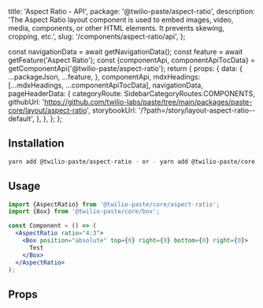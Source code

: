   title: 'Aspect Ratio - API',
  package: '@twilio-paste/aspect-ratio',
  description:
    'The Aspect Ratio layout component is used to embed images, video, media, components, or other HTML elements. It prevents skewing, cropping, etc.',
  slug: '/components/aspect-ratio/api',
};




  const navigationData = await getNavigationData();
  const feature = await getFeature('Aspect Ratio');
  const {componentApi, componentApiTocData} = getComponentApi('@twilio-paste/aspect-ratio');
  return {
    props: {
      data: {
        ...packageJson,
        ...feature,
      },
      componentApi,
      mdxHeadings: [...mdxHeadings, ...componentApiTocData],
      navigationData,
      pageHeaderData: {
        categoryRoute: SidebarCategoryRoutes.COMPONENTS,
        githubUrl: 'https://github.com/twilio-labs/paste/tree/main/packages/paste-core/layout/aspect-ratio',
        storybookUrl: '/?path=/story/layout-aspect-ratio--default',
      },
    },
  };
};

## Installation

```bash
yarn add @twilio-paste/aspect-ratio - or - yarn add @twilio-paste/core
```

## Usage

```jsx
import {AspectRatio} from '@twilio-paste/core/aspect-ratio';
import {Box} from '@twilio-paste/core/box';

const Component = () => (
  <AspectRatio ratio="4:3">
    <Box position="absolute" top={0} right={0} bottom={0} right={0}>
      Test
    </Box>
  </AspectRatio>
);
```

## Props

<PropsTable componentApi={props.componentApi} />
